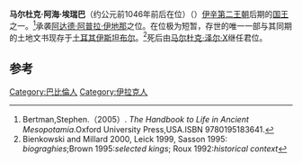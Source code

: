 {{Infobox Monarch
| name           = 马尔杜克·阿海·埃瑞巴
| title          = [[美索不达米亚王朝表|美索不达米亚王朝表]]、[[伊辛|伊辛]]国王
| image          = Marduk-aḫḫē-erība kudurru.jpg
| image_size     = 300px
| caption        = 马尔杜克·阿海·埃瑞巴时期的文物
| reign          = 约前1046年前后在位（低年表）
| date of birth  = 
| place of birth = 
| date of death  = 约前1046年前后（低年表）
| place of death = 
| predecessor    = [[阿达德·阿普拉·伊地那|阿达德·阿普拉·伊地那]]
| successor      = [[马尔杜克·泽尔·X|马尔杜克·泽尔·X]]
}}

'''马尔杜克·阿海·埃瑞巴'''（约公元前1046年前后在位）（{{lang-en|Marduk-ahhe-eriba}}）[[伊辛第二王朝|伊辛第二王朝]]后期的[[国王|国王]]之一。<ref>Bertman,Stephen.（2005）. ''The Handbook to Life in Ancient Mesopotamia''.Oxford University Press,USA.ISBN 9780195183641.</ref>承袭[[阿达德·阿普拉·伊地那|阿达德·阿普拉·伊地那]]之位。在位极为短暂，存世的唯一一部与其同期的土地文书现存于[[土耳其|土耳其]][[伊斯坦布尔|伊斯坦布尔]]。<ref>Bienkowski and Millard 2000, Leick 1999, Sasson 1995: ''biograghies'';Brown 1995:''selected kings''; Roux 1992:''historical context''</ref>死后由[[马尔杜克·泽尔·X|马尔杜克·泽尔·X]]继任君位。

==参考==
{{reflist}}

{{leader|[[阿达德·阿普拉·伊地那|阿达德·阿普拉·伊地那]]|[[美索不达米亚王朝表|美索不达米亚王朝表]]|[[马尔杜克·泽尔·X|马尔杜克·泽尔·X]]}}
{{巴比伦君主}}

[[Category:巴比倫人|Category:巴比倫人]]
[[Category:伊拉克人|Category:伊拉克人]]
